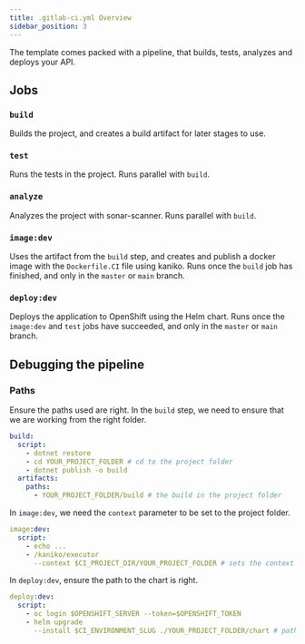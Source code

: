 ```yaml
---
title: .gitlab-ci.yml Overview
sidebar_position: 3
---
```


The template comes packed with a pipeline, that builds, tests, analyzes and deploys your API.

## Jobs

### `build`

Builds the project, and creates a build artifact for later stages to use.

### `test`

Runs the tests in the project.
Runs parallel with `build`.

### `analyze`

Analyzes the project with sonar-scanner.
Runs parallel with `build`.

### `image:dev`

Uses the artifact from the `build` step, and creates and publish a docker image with the `Dockerfile.CI` file using kaniko.
Runs once the `build` job has finished, and only in the `master` or `main` branch.

### `deploy:dev`

Deploys the application to OpenShift using the Helm chart.
Runs once the `image:dev` and `test` jobs have succeeded, and only in the `master` or `main` branch.

## Debugging the pipeline

### Paths
Ensure the paths used are right.
In the `build` step, we need to ensure that we are working from the right folder.

```yml title='.gitlab-ci.yml'
build:
  script:
    - dotnet restore
    - cd YOUR_PROJECT_FOLDER # cd to the project folder
    - dotnet publish -o build
  artifacts:
    paths:
      - YOUR_PROJECT_FOLDER/build # the build in the project folder
```

In `image:dev`, we need the `context` parameter to be set to the project folder.

```yml title='.gitlab-ci.yml'
image:dev:
  script:
    - echo ...
    - /kaniko/executor
      --context $CI_PROJECT_DIR/YOUR_PROJECT_FOLDER # sets the context to your project folder
```

In `deploy:dev`, ensure the path to the chart is right.

```yml title='.gitlab-ci.yml'
deploy:dev:
  script:
    - oc login $OPENSHIFT_SERVER --token=$OPENSHIFT_TOKEN
    - helm upgrade
      --install $CI_ENVIRONMENT_SLUG ./YOUR_PROJECT_FOLDER/chart # path to chart
```